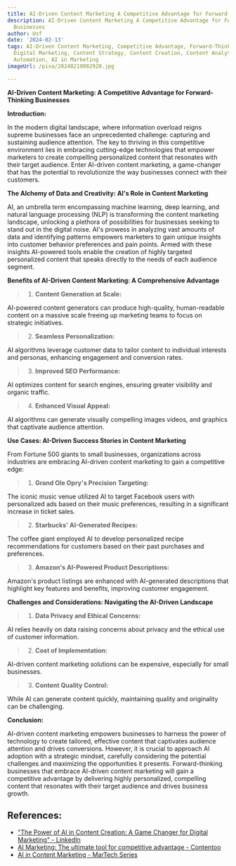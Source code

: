 ```yaml
---
title: AI-Driven Content Marketing A Competitive Advantage for Forward-Thinking Businesses
description: AI-Driven Content Marketing A Competitive Advantage for Forward-Thinking
  Businesses
author: Usf
date: '2024-02-13'
tags: AI-Driven Content Marketing, Competitive Advantage, Forward-Thinking Businesses,
  Digital Marketing, Content Strategy, Content Creation, Content Analytics, Marketing
  Automation, AI in Marketing
imageUrl: /pixa/20240219082920.jpg

---
```

**AI-Driven Content  Marketing: A Competitive Advantage for Forward-Thinking Businesses**

**Introduction:**

In the modern digital landscape, where information overload reigns supreme businesses face an unprecedented  challenge: capturing and sustaining audience attention. The key to thriving in this competitive environment lies in embracing cutting-edge technologies that empower marketers  to create compelling personalized content that resonates with their target audience. Enter  AI-driven content marketing, a game-changer that has the potential to revolutionize the way businesses connect with their customers.

**The Alchemy of Data and Creativity: AI's Role in Content  Marketing**

AI, an umbrella term encompassing machine learning, deep learning,  and natural language processing (NLP) is transforming the content marketing landscape, unlocking a plethora of possibilities for businesses seeking to stand out  in the digital noise.  AI's prowess in analyzing vast amounts  of data and identifying patterns empowers  marketers to gain unique insights into customer behavior preferences and pain points. Armed with these insights AI-powered tools enable the creation of  highly targeted personalized content that speaks directly to the needs of each audience segment.

**Benefits of AI-Driven  Content  Marketing:  A Comprehensive Advantage**

>1. **Content Generation at Scale:**

AI-powered content generators can produce high-quality, human-readable content on a  massive scale freeing up  marketing teams to focus on strategic initiatives.

>2.  **Seamless  Personalization:**

AI  algorithms leverage customer data to tailor content to individual interests and personas, enhancing engagement and conversion rates.

>3. **Improved SEO Performance:**

AI optimizes content for  search engines, ensuring greater visibility and organic traffic.

>4. **Enhanced Visual Appeal:**

AI algorithms can generate visually compelling images videos, and graphics that captivate audience attention.

**Use  Cases:  AI-Driven Success Stories in Content Marketing**

From Fortune 500  giants to small businesses, organizations across industries are embracing AI-driven content marketing to gain a competitive edge:

>1. **Grand Ole Opry's Precision Targeting:**

The iconic music  venue  utilized AI to target Facebook users with personalized ads based on their music preferences, resulting in a  significant increase in ticket sales.

>2. **Starbucks'  AI-Generated Recipes:**

The coffee giant employed AI to develop personalized recipe recommendations for customers  based on their past purchases and preferences.

>3. **Amazon's AI-Powered Product Descriptions:**

Amazon's product listings are enhanced with AI-generated descriptions that highlight key features and benefits, improving customer engagement.

**Challenges and Considerations: Navigating the AI-Driven Landscape**

>1. **Data Privacy and Ethical Concerns:**

AI relies heavily  on data raising  concerns about privacy and the ethical  use of customer  information.

>2.  **Cost of Implementation:**

AI-driven content marketing  solutions can be expensive, especially for small businesses.

>3. **Content Quality Control:**

While AI can generate content quickly, maintaining quality and originality can be challenging.

**Conclusion:**

AI-driven content marketing empowers businesses to harness the power of technology to create tailored,  effective content that captivates audience attention  and drives conversions. However, it is crucial  to  approach AI adoption with a strategic mindset, carefully considering the  potential challenges and maximizing the opportunities it presents.  Forward-thinking businesses that embrace AI-driven content marketing  will  gain  a competitive advantage by delivering highly  personalized, compelling  content that resonates with  their target audience and drives business growth.

## References:
- ["The Power of AI in Content Creation: A Game Changer for Digital Marketing" - LinkedIn](https://www.linkedin.com/pulse/power-ai-content-creation-game-changer-digital-marketing)
- [AI Marketing: The ultimate tool for competitive advantage - Contentoo](https://contentoo.com/blog/ai-marketing-tool-for-competitive-advantage/)
- [AI in Content Marketing - MarTech Series](https://martechseries.com/mts-insights/staff-writers/ai-in-content-marketing/)

